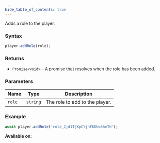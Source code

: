 ```yaml
---
hide_table_of_contents: true
---
```



Adds a role to the player.

### Syntax

```js
player.addRole(role);
```

### Returns

- `Promise<void>` - A promise that resolves when the role has been added.

### Parameters

| Name   | Type     | Description                    |
| ------ | -------- | ------------------------------ |
| `role` | `string` | The role to add to the player. |

### Example

```js
await player.addRole('role_2jd1TjKpCYjhFKDhw8hmTH');
```

**Available on:** <ServerTag />
